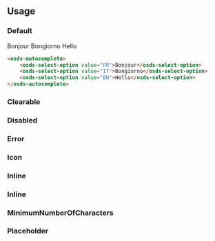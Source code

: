 
<GenericStyle />

## Usage

### Default
<Canvas withSource="none">
  <div style={{ height: '300px' }}>
    <osds-autocomplete>
      <osds-select-option value="FR">Bonjour</osds-select-option>
      <osds-select-option value="IT">Bongiorno</osds-select-option>
      <osds-select-option value="EN">Hello</osds-select-option>
    </osds-autocomplete>
  </div>
</Canvas >

```html
<osds-autocomplete>
    <osds-select-option value="FR">Bonjour</osds-select-option>
    <osds-select-option value="IT">Bongiorno</osds-select-option>
    <osds-select-option value="EN">Hello</osds-select-option>
</osds-autocomplete>
```

### Clearable
<ClearableProperty />

### Disabled
<DisabledProperty />

### Error
<ErrorProperty />

### Icon
<IconProperty />

### Inline
<InlineProperty />

### Inline
<InlineProperty />

### MinimumNumberOfCharacters
<MinimumNumberOfCharactersProperty />

### Placeholder
<PlaceholderProperty />